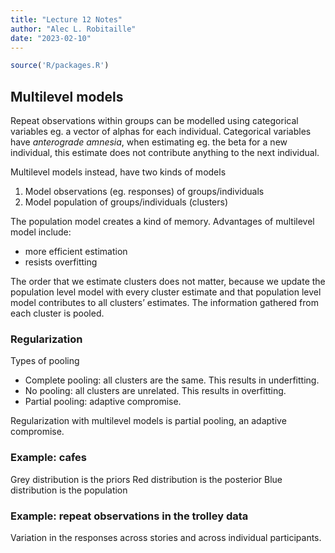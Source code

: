 ```yaml
---
title: "Lecture 12 Notes"
author: "Alec L. Robitaille"
date: "2023-02-10"
---
```


```r
source('R/packages.R')
```


## Multilevel models

Repeat observations within groups can be modelled using categorical variables eg.
a vector of alphas for each individual. Categorical variables have 
*anterograde amnesia*, when estimating eg. the beta for a new individual, 
this estimate does not contribute anything to the next individual. 

Multilevel models instead, have two kinds of models

1. Model observations (eg. responses) of groups/individuals
1. Model population of groups/individuals (clusters)

The population model creates a kind of memory. Advantages of multilevel model
include: 

- more efficient estimation 
- resists overfitting

The order that we estimate clusters does not matter, because we update the 
population level model with every cluster estimate and that 
population level model contributes to all clusters' estimates. The 
information gathered from each cluster is pooled. 


### Regularization

Types of pooling

- Complete pooling: all clusters are the same. This results in underfitting. 
- No pooling: all clusters are unrelated. This results in overfitting. 
- Partial pooling: adaptive compromise. 


Regularization with multilevel models is partial pooling, an adaptive 
compromise. 


### Example: cafes

Grey distribution is the priors
Red distribution is the posterior
Blue distribution is the population

### Example: repeat observations in the trolley data

Variation in the responses across stories and across individual participants. 

